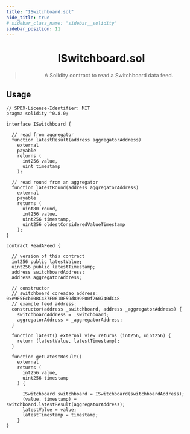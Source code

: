 ```yaml
---
title: "ISwitchboard.sol"
hide_title: true
# sidebar_class_name: "sidebar__solidity"
sidebar_position: 11
---
```


<div align="center">

# ISwitchboard.sol

> A Solidity contract to read a Switchboard data feed.

</div>

## Usage

```solidity
// SPDX-License-Identifier: MIT
pragma solidity ^0.8.0;

interface ISwitchboard {

  // read from aggregator
  function latestResult(address aggregatorAddress)
    external
    payable
    returns (
      int256 value,
      uint timestamp
    );

  // read round from an aggregator
  function latestRound(address aggregatorAddress)
    external
    payable
    returns (
      uint80 round,
      int256 value,
      uint256 timestamp,
      uint256 oldestConsideredValueTimestamp
    );
}

contract ReadAFeed {

  // version of this contract
  int256 public latestValue;
  uint256 public latestTimestamp;
  address switchboardAddress;
  address aggregatorAddress;

  // constructor
  // switchboard coreadao address: 0xe9F5Ecb00BC437F061DF59d899F00f260740dC48
  // example feed address:
  constructor(address _switchboard, address _aggregatorAddress) {
    switchboardAddress = _switchboard;
    aggregatorAddress = _aggregatorAddress;
  }

  function latest() external view returns (int256, uint256) {
    return (latestValue, latestTimestamp);
  }

  function getLatestResult()
    external
    returns (
      int256 value,
      uint256 timestamp
    ) {

      ISwitchboard switchboard = ISwitchboard(switchboardAddress);
      (value, timestamp) = switchboard.latestResult(aggregatorAddress);
      latestValue = value;
      latestTimestamp = timestamp;
    }
}
```
